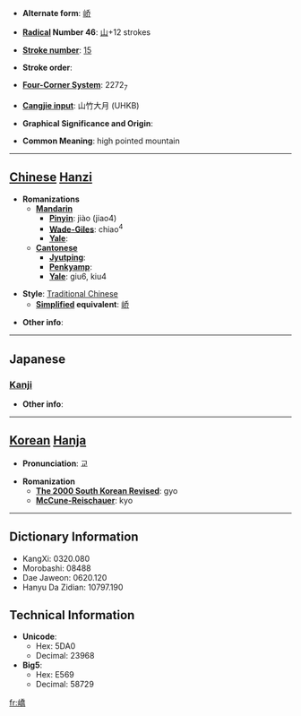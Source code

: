 * '''Alternate form''': [[峤]]

* '''[[Wiktionary:Chinese radical index| Radical]] Number 46''': [[Wiktionary:Chinese radical index 山|山]]+12 strokes

* '''[[Wiktionary:Chinese total strokes index|Stroke number]]''': [[Wiktionary:Chinese total strokes index 15|15]]

* '''Stroke order''': 

* '''[[Wiktionary:Chinese four corner index|Four-Corner System]]''': 2272<sub>7</sub>

* '''[[Wiktionary:Chinese Cangjie index|Cangjie input]]''': 山竹大月 (UHKB)

* '''Graphical Significance and Origin''': 

* '''Common Meaning''': high pointed mountain

----

== [[Chinese]] [[Hanzi]] ==

* '''Romanizations'''
** '''[[Mandarin]]'''
*** '''[[Pinyin]]''': jiào (jiao4)
*** '''[[Wade-Giles]]''': chiao<sup>4</sup>
*** '''[[Yale]]''': 
** '''[[Cantonese]]'''
*** '''[[Jyutping]]''':
*** '''[[Penkyamp]]''': 
*** '''[[Yale]]''': giu6, kiu4

* '''Style''': [[Traditional Chinese]] 
** '''[[Simplified Chinese|Simplified]] equivalent''': [[峤]]

* '''Other info''': 

----

==Japanese==
===[[Kanji]]===
{{kanji|on readings=[[きょう]] (kyō), [[ぎょう]] (gyō)|kun readings=}}

* '''Other info''':  

----

== [[Korean]] [[Hanja]] ==

* '''Pronunciation''': 교

* '''Romanization'''
** '''[[The 2000 South Korean Revised Romanization|The 2000 South Korean Revised]]''': gyo
** '''[[McCune-Reischauer]]''': kyo

----

== Dictionary Information ==

* KangXi: 0320.080
* Morobashi: 08488
* Dae Jaweon: 0620.120
* Hanyu Da Zidian: 10797.190

== Technical Information ==

* '''Unicode''':
** Hex: 5DA0
** Decimal: 23968
* '''Big5''':
** Hex: E569
** Decimal: 58729

[[fr:嶠]]